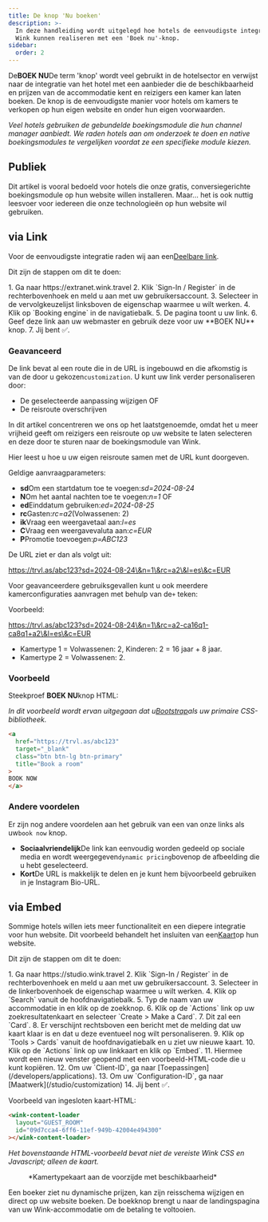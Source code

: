 ```yaml
---
title: De knop 'Nu boeken'
description: >-
  In deze handleiding wordt uitgelegd hoe hotels de eenvoudigste integratie met
  Wink kunnen realiseren met een 'Boek nu'-knop.
sidebar:
  order: 2
---
```


De**BOEK NU**De term 'knop' wordt veel gebruikt in de hotelsector en verwijst naar de integratie van het hotel met een aanbieder die de beschikbaarheid en prijzen van de accommodatie kent en reizigers een kamer kan laten boeken. De knop is de eenvoudigste manier voor hotels om kamers te verkopen op hun eigen website en onder hun eigen voorwaarden.

*Veel hotels gebruiken de gebundelde boekingsmodule die hun channel manager aanbiedt. We raden hotels aan om onderzoek te doen en native boekingsmodules te vergelijken voordat ze een specifieke module kiezen.*

## Publiek

Dit artikel is vooral bedoeld voor hotels die onze gratis, conversiegerichte boekingsmodule op hun website willen installeren.
Maar... het is ook nuttig leesvoer voor iedereen die onze technologieën op hun website wil gebruiken.

## via Link

Voor de eenvoudigste integratie raden wij aan een[Deelbare link](/studio/shareable-links).

Dit zijn de stappen om dit te doen:

<Steps>
  1. Ga naar https://extranet.wink.travel
  2. Klik `Sign-In / Register` in de rechterbovenhoek en meld u aan met uw gebruikersaccount.
  3. Selecteer in de vervolgkeuzelijst linksboven de eigenschap waarmee u wilt werken.
  4. Klik op `Booking engine` in de navigatiebalk.
  5. De pagina toont u uw link.
  6. Geef deze link aan uw webmaster en gebruik deze voor uw **BOEK NU** knop.
  7. Jij bent ✅.
</Steps>


### Geavanceerd

De link bevat al een route die in de URL is ingebouwd en die afkomstig is van de door u gekozen`customization`.
U kunt uw link verder personaliseren door:

* De geselecteerde aanpassing wijzigen OF
* De reisroute overschrijven

In dit artikel concentreren we ons op het laatstgenoemde, omdat het u meer vrijheid geeft om reizigers een reisroute op uw website te laten selecteren en deze door te sturen naar de boekingsmodule van Wink.

Hier leest u hoe u uw eigen reisroute samen met de URL kunt doorgeven.

Geldige aanvraagparameters:

* **sd**Om een startdatum toe te voegen:*sd=2024-08-24*
* **N**Om het aantal nachten toe te voegen:*n=1* OF
* **ed**Einddatum gebruiken:*ed=2024-08-25*
* **rc**Gasten:*rc=a2*(Volwassenen: 2)
* **ik**Vraag een weergavetaal aan:*l=es*
* **C**Vraag een weergavevaluta aan:*c=EUR*
* **P**Promotie toevoegen:*p=ABC123*

De URL ziet er dan als volgt uit:

https://trvl.as/abc123?sd=2024-08-24\&n=1\&rc=a2\&l=es\&c=EUR

Voor geavanceerdere gebruiksgevallen kunt u ook meerdere kamerconfiguraties aanvragen met behulp van de`+` teken:

Voorbeeld:

https://trvl.as/abc123?sd=2024-08-24\&n=1\&rc=a2-ca16q1-ca8q1+a2\&l=es\&c=EUR

* Kamertype 1 = Volwassenen: 2, Kinderen: 2 = 16 jaar + 8 jaar.
* Kamertype 2 = Volwassenen: 2.

### Voorbeeld

Steekproef **BOEK NU**knop HTML:

*In dit voorbeeld wordt ervan uitgegaan dat u[Bootstrap](https://getbootstrap.com)als uw primaire CSS-bibliotheek.*

```html
<a
  href="https://trvl.as/abc123"
  target="_blank"
  class="btn btn-lg btn-primary"
  title="Book a room"
>
BOOK NOW
</a>
```

### Andere voordelen

Er zijn nog andere voordelen aan het gebruik van een van onze links als uw`book now` knop.

* **Sociaalvriendelijk**De link kan eenvoudig worden gedeeld op sociale media en wordt weergegeven`dynamic pricing`bovenop de afbeelding die u hebt geselecteerd.
* **Kort**De URL is makkelijk te delen en je kunt hem bijvoorbeeld gebruiken in je Instagram Bio-URL.

## via Embed

Sommige hotels willen iets meer functionaliteit en een diepere integratie voor hun website. Dit voorbeeld behandelt het insluiten van een[Kaart](/studio/cards)op hun website.

Dit zijn de stappen om dit te doen:

<Steps>
  1. Ga naar https://studio.wink.travel
  2. Klik `Sign-In / Register` in de rechterbovenhoek en meld u aan met uw gebruikersaccount.
  3. Selecteer in de linkerbovenhoek de eigenschap waarmee u wilt werken.
  4. Klik op `Search` vanuit de hoofdnavigatiebalk.
  5. Typ de naam van uw accommodatie in en klik op de zoekknop.
  6. Klik op de `Actions` link op uw zoekresultatenkaart en selecteer `Create > Make a Card`.
  7. Dit zal een `Card`.
  8. Er verschijnt rechtsboven een bericht met de melding dat uw kaart klaar is en dat u deze eventueel nog wilt personaliseren.
  9. Klik op `Tools > Cards` vanuit de hoofdnavigatiebalk en u ziet uw nieuwe kaart.
  10. Klik op de `Actions` link op uw linkkaart en klik op `Embed`.
  11. Hiermee wordt een nieuw venster geopend met een voorbeeld-HTML-code die u kunt kopiëren.
  12. Om uw `Client-ID`, ga naar [Toepassingen](/developers/applications).
  13. Om uw `Configuration-ID`, ga naar [Maatwerk](/studio/customization)
  14. Jij bent ✅.
</Steps>


Voorbeeld van ingesloten kaart-HTML:

```html
<wink-content-loader
  layout="GUEST_ROOM"
  id="09d7cca4-6ff6-11ef-949b-42004e494300"
></wink-content-loader>
```

*Het bovenstaande HTML-voorbeeld bevat niet de vereiste Wink CSS en Javascript; alleen de kaart.*

<figure>
  <CloudinaryImage width="350" height="829" resize="scale" quality="best" alt="Kaartvoorbeeld" src="academy/card-example" errorImage="noimage_opaque_nyrtl0.png" />

  <figcaption>*Kamertypekaart aan de voorzijde met beschikbaarheid*</figcaption>
</figure>


Een boeker ziet nu dynamische prijzen, kan zijn reisschema wijzigen en direct op uw website boeken. De boekknop brengt u naar de landingspagina van uw Wink-accommodatie om de betaling te voltooien.

